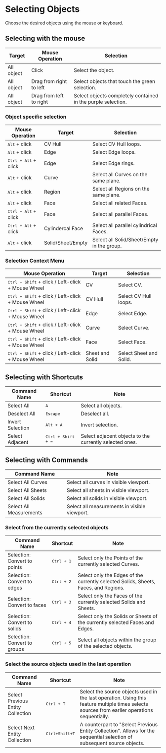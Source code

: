 
# Selecting Objects

Choose the desired objects using the mouse or keyboard.

## Selecting with the mouse

| Target     | Mouse Operation         | Selection                                                    |
| ---------- | ----------------------- | ------------------------------------------------------------ |
| All object | Click                   | Select the object.                                           |
| All object | Drag from right to left | Select objects that touch the green selection.               |
| All object | Drag from left to right | Select objects completely contained in the purple selection. |

<VideoPlayer fileName="mouse-drag-selection"/>

### Object specific selection

| Mouse Operation               | Target            | Selection                                  |
| ----------------------------- | ----------------- | ------------------------------------------ |
| <kbd>Alt</kbd> + click        | CV Hull           | Select CV Hull loops.                      |
| <kbd>Alt</kbd> + click        | Edge              | Select Edge loops.                         |
| <kbd>Ctrl + Alt</kbd> + click | Edge              | Select Edge rings.                         |
| <kbd>Alt</kbd> + click        | Curve             | Select all Curves on the same plane.       |
| <kbd>Alt</kbd> + click        | Region            | Select all Regions on the same plane.      |
| <kbd>Alt</kbd> + click        | Face              | Select all related Faces.                 |
| <kbd>Ctrl + Alt</kbd> + click | Face              | Select all parallel Faces.                 |
| <kbd>Ctrl + Alt</kbd> + click | Cylindercal Face  | Select all parallel cylindrical Faces.     |
| <kbd>Alt</kbd> + click        | Solid/Sheet/Empty | Select all Solid/Sheet/Empty in the group. |

### Selection Context Menu

| Mouse Operation               | Target            | Selection                                  |
| ----------------------------- | ----------------- | ------------------------------------------ |
| <kbd>Ctrl + Shift</kbd> + click / Left-click + Mouse Wheel| CV                | Select CV.                       |
| <kbd>Ctrl + Shift</kbd> + click / Left-click + Mouse Wheel| CV Hull           | Select CV Hull loops.            |
| <kbd>Ctrl + Shift</kbd> + click / Left-click + Mouse Wheel| Edge              | Select Edge.                     |
| <kbd>Ctrl + Shift</kbd> + click / Left-click + Mouse Wheel| Curve             | Select Curve.                    |
| <kbd>Ctrl + Shift</kbd> + click / Left-click + Mouse Wheel| Face             | Select Face.                      |
| <kbd>Ctrl + Shift</kbd> + click / Left-click + Mouse Wheel| Sheet and Solid  | Select Sheet and Solid.           |

<VideoPlayer fileName="selection-context-menu"/>

## Selecting with Shortcuts

| Command Name      | Shortcut                    | Note                                                    |
| ----------------- | --------------------------- | ------------------------------------------------------- |
| Select All        | <kbd>A</kbd>                | Select all objects.                                     |
| Deselect All      | <kbd>Escape</kbd>           | Deselect all.                                           |
| Invert Selection  | <kbd>Alt + A</kbd>          | Invert selection.                                       |
| Select Adjacent   | <kbd>Ctrl + Shift + =</kbd> | Select adjacent objects to the currently selected ones. |

## Selecting with Commands
| Command Name      | Note                                                    |
| ----------------- | ------------------------------------------------------- |
| Select All Curves                 | Select all curves in visible viewport.  |
| Select All Sheets                 | Select all sheets in visible viewport.  |
| Select All Solids                 | Select all solids in visible viewport.  |
| Select All Measurements            | Select all measurements in visible viewport.  |


### Select from the currently selected objects

| Command Name                | Shortcut            | Note                                                                        |
| --------------------------- | ------------------- | --------------------------------------------------------------------------- |
| Selection: Convert to points | <kbd>Ctrl + 1</kbd> | Select only the Points of the currently selected Curves.  |
| Selection: Convert to edges  | <kbd>Ctrl + 2</kbd> | Select only the Edges of the currently selected Solids, Sheets, Faces, and Regions.  |
| Selection: Convert to faces  | <kbd>Ctrl + 3</kbd> | Select only the Faces of the currently selected Solids and Sheets.          |
| Selection: Convert to solids | <kbd>Ctrl + 4</kbd> | Select only the Solids or Sheets of the currently selected Faces and Edges. |
| Selection: Convert to groups| <kbd>Ctrl + 5</kbd> |Select all objects within the group of the selected objects.|

<VideoPlayer fileName="select-objects-included"/>

### Select the source objects used in the last operation

| Command Name                      | Shortcut                  | Note                                                                                                                                          |
| --------------------------------- | ------------------------- | --------------------------------------------------------------------------------------------------------------------------------------------- |
| Select Previous Entity Collection | <kbd>Ctrl + T</kbd>       | Select the source objects used in the last operation. Using this feature multiple times selects sources from earlier operations sequentially. |
| Select Next Entity Collection     | <kbd>Ctrl+Shift+T</kbd> | A counterpart to "Select Previous Entity Collection". Allows for the sequential selection of subsequent source objects.                       |

<VideoPlayer fileName="select-previous-entity-collection"/>